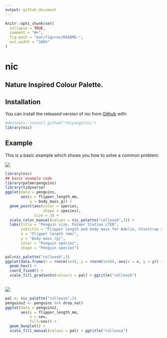 ```yaml
---
output: github_document
---
```


<!-- README.md is generated from README.Rmd. Please edit that file -->

```r
knitr::opts_chunk$set(
  collapse = TRUE,
  comment = "#>",
  fig.path = "man/figures/README-",
  out.width = "100%"
)
```

# nic

<!-- badges: start -->
<!-- badges: end -->

## Nature Inspired Colour Palette.

## Installation

You can install the released version of nic from [Github](https://github.com/thiyangt/nic) with:

```r
#devtools::install_github("thiyangt/nic")
library(nic)
```

## Example

This is a basic example which shows you how to solve a common problem:

![](https://github.com/thiyangt/nic/blob/main/data-raw/colleas1b.JPG)

```r
library(nic)
## basic example code
library(palmerpenguins)
library(tidyverse)
ggplot(data = penguins, 
       aes(x = flipper_length_mm,
           y = body_mass_g)) +
  geom_point(aes(color = species, 
                 shape = species),
             size = 3) +
  scale_color_manual(values = nic_palette("colleasb",3)) +
  labs(title = "Penguin size, Palmer Station LTER",
       subtitle = "Flipper length and body mass for Adelie, Chinstrap and Gentoo Penguins",
       x = "Flipper length (mm)",
       y = "Body mass (g)",
       color = "Penguin species",
       shape = "Penguin species") 
```

```r
pal=nic_palette("colleasb",3)
ggplot(data.frame(x = rnorm(1e4), y = rnorm(1e4)), aes(x = x, y = y)) +
  geom_hex() +
  coord_fixed() +
  scale_fill_gradientn(colours = pal) + ggtitle("colleasb")
  
```

![](https://github.com/thiyangt/nic/blob/main/data-raw/colleas1a.jpg)

```r
pal <- nic_palette("colleasa",2)
penguins2 <- penguins %>% drop_na()
ggplot(data = penguins2, 
       aes(y = flipper_length_mm,
           x = sex,
           fill=sex)) +
  geom_boxplot() +
  scale_fill_manual(values = pal) + ggtitle("colleasa")
  
```

